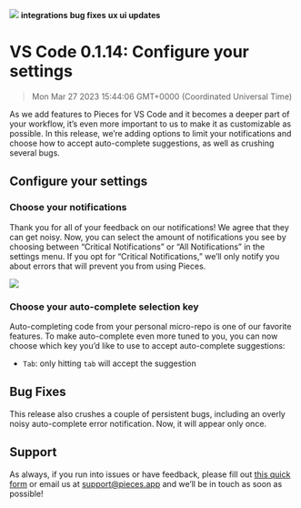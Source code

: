 ![](https://uploads-ssl.webflow.com/6143afec68f555387049efb3/630d870d6cc4c325136ab5e9_ezgif_com-gif-maker60_eac30519cc627abe630ef7563756a6b9_2000.png)
**integrations** **bug fixes** **ux ui updates**
# VS Code 0.1.14: Configure your settings
> Mon Mar 27 2023 15:44:06 GMT+0000 (Coordinated Universal Time)

As we add features to Pieces for VS Code and it becomes a deeper part of your workflow, it’s even more important to us to make it as customizable as possible. In this release, we’re adding options to limit your notifications and choose how to accept auto-complete suggestions, as well as crushing several bugs.

## Configure your settings
### Choose your notifications
Thank you for all of your feedback on our notifications! We agree that they can get noisy. Now, you can select the amount of notifications you see by choosing between “Critical Notifications” or “All Notifications” in the settings menu.
If you opt for “Critical Notifications,” we’ll only notify you about errors that will prevent you from using Pieces.

![](https://uploads-ssl.webflow.com/6143afec68f555387049efb3/630d870e6cc4c328516ab813_ezgif_com-gif-maker58_1a620b0c27797d853fac7b8f288c028e_800.png)

### Choose your auto-complete selection key
Auto-completing code from your personal micro-repo is one of our favorite features. To make auto-complete even more tuned to you, you can now choose which key you’d like to use to accept auto-complete suggestions:

- <code>Tab</code>: only hitting <code>tab</code> will accept the suggestion

## Bug Fixes
This release also crushes a couple of persistent bugs, including an overly noisy auto-complete error notification. Now, it will appear only once.

## Support
As always, if you run into issues or have feedback, please fill out <a href="https://getpieces.typeform.com/to/mCjBSIjF" target="_blank" rel="noopener noreferrer">this quick form</a> or email us at <a href="mailto:support@pieces.app" target="_blank" rel="noopener noreferrer">support@pieces.app</a> and we’ll be in touch as soon as possible!